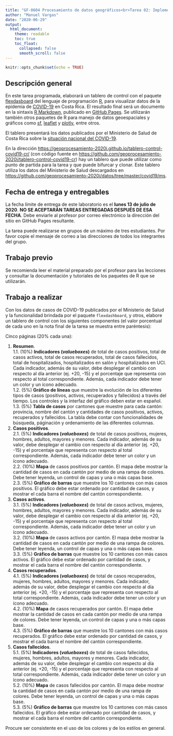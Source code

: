 ```yaml
---
title: "GF-0604 Procesamiento de datos geográficos<br>Tarea 02: Implementación de un tablero de control avanzado mediante flexdashboard"
author: "Manuel Vargas"
date: "2020-06-29"
output:
  html_document:
    theme: readable    
    toc: true
    toc_float:
      collapsed: false
      smooth_scroll: false  
---
```


```r
knitr::opts_chunk$set(echo = TRUE)
```

## Descripción general
En este tarea programada, elaborará un tablero de control con el paquete [flexdasboard](https://cran.r-project.org/web/packages/flexdashboard/) del lenguaje de programación [R](https://www.r-project.org/), para visualizar datos de la epidemia de [COVID-19](https://en.wikipedia.org/wiki/Coronavirus_disease_2019) en Costa Rica. El resultado final será un documento en la sintaxis [R Markdown](https://rmarkdown.rstudio.com/), publicado en [GitHub Pages](https://pages.github.com/). Se utilizarán también otros paquetes de R para manejo de datos geoespaciales y gráficos como [sf](https://cran.r-project.org/web/packages/sf/), [leaflet](https://cran.r-project.org/web/packages/leaflet/) y [plotly](https://cran.r-project.org/web/packages/plotly/), entre otros.

El tablero presentará los datos publicados por el Ministerio de Salud de Costa Rica sobre la [situación nacional del COVID-19](http://geovision.uned.ac.cr/oges/).

En la dirección [https://geoprocesamiento-2020i.github.io/tablero-control-covid19-cr/](https://geoprocesamiento-2020i.github.io/tablero-control-covid19-cr/) (con código fuente en [https://github.com/geoprocesamiento-2020i/tablero-control-covid19-cr](https://github.com/geoprocesamiento-2020i/tablero-control-covid19-cr)) hay un tablero que puede utilizar como punto de partida para la tarea y que puede bifurcar y clonar. Este tablero utiliza los datos del Ministerio de Salud descargados en [https://github.com/geoprocesamiento-2020i/datos/tree/master/covid19/ms](https://github.com/geoprocesamiento-2020i/datos/tree/master/covid19/ms).

## Fecha de entrega y entregables
La fecha límite de entrega de este laboratorio es el **lunes 13 de julio de 2020**. **NO SE ACEPTARÁN TAREAS ENTREGADAS DESPUÉS DE ESA FECHA**. Debe enviarle al profesor por correo electrónico la dirección del sitio en GitHub Pages resultante.

La tarea puede realizarse en grupos de un máximo de tres estudiantes. Por favor copie el mensaje de correo a las direcciones de todos los integrantes del grupo.

## Trabajo previo
Se recomienda leer el material preparado por el profesor para las lecciones y consultar la documentación y tutoriales de los paquetes de R que se utilizarán.

## Trabajo a realizar
Con los datos de casos de COVID-19 publicados por el Ministerio de Salud y la funcionalidad brindada por el paquete ```flexdashboard```, y otros, elabore un tablero de control con los siguientes componentes (el valor porcentual de cada uno en la nota final de la tarea se muestra entre paréntesis):

Cinco páginas (20% cada una):

1. **Resumen**.  
    1.1. (10%) **Indicadores (_valueboxes_)** de total de casos positivos, total de casos activos, total de casos recuperados, total de casos fallecidos, total de hospitalizados, hospitalizados en salón y hospitalizados en UCI. Cada indicador, además de su valor, debe desplegar el cambio con respecto al día anterior (ej. +20, -15) y el porcentaje que representa con respecto al total correspondiente. Además, cada indicador debe tener un color y un ícono adecuado.  
    1.2. (5%) **Gráfico de líneas** que muestre la evolución de los diferentes tipos de casos (positivos, activos, recuperados y fallecidos) a través del tiempo. Los controles y la interfaz del gráfico deben estar en español.  
    1.3. (5%) **Tabla de casos** por cantones que muestre para cada cantón: provincia, nombre del cantón y cantidades de casos positivos, activos, recuperados y fallecidos. La tabla debe contar con funcionalidades de búsqueda, páginación y ordenamiento de las diferentes columnas.  
2. **Casos positivos**.  
    2.1. (5%) **Indicadores (_valueboxes_)** de total de casos positivos, mujeres, hombres, adultos, mayores y menores. Cada indicador, además de su valor, debe desplegar el cambio con respecto al día anterior (ej. +20, -15) y el porcentaje que representa con respecto al total correspondiente. Además, cada indicador debe tener un color y un ícono adecuado.  
    2.2. (10%) **Mapa** de casos positivos por cantón. El mapa debe mostrar la cantidad de casos en cada cantón por medio de una rampa de colores. Debe tener leyenda, un control de capas y una o más capas base.  
    2.3. (5%) **Gráfico de barras** que muestre los 10 cantones con más casos positivos. El gráfico debe estar ordenado por cantidad de casos, y mostrar el cada barra el nombre del cantón correspondiente.  
3. **Casos activos**.  
    3.1. (5%) **Indicadores (_valueboxes_)** de total de casos activos, mujeres, hombres, adultos, mayores y menores. Cada indicador, además de su valor, debe desplegar el cambio con respecto al día anterior (ej. +20, -15) y el porcentaje que representa con respecto al total correspondiente. Además, cada indicador debe tener un color y un ícono adecuado.  
    3.2. (10%) **Mapa** de casos activos por cantón. El mapa debe mostrar la cantidad de casos en cada cantón por medio de una rampa de colores. Debe tener leyenda, un control de capas y una o más capas base.  
    3.3. (5%) **Gráfico de barras** que muestre los 10 cantones con más casos activos. El gráfico debe estar ordenado por cantidad de casos, y mostrar el cada barra el nombre del cantón correspondiente.  
4. **Casos recuperados**.  
    4.1. (5%) **Indicadores (_valueboxes_)** de total de casos recuperados, mujeres, hombres, adultos, mayores y menores. Cada indicador, además de su valor, debe desplegar el cambio con respecto al día anterior (ej. +20, -15) y el porcentaje que representa con respecto al total correspondiente. Además, cada indicador debe tener un color y un ícono adecuado.  
    4.2. (10%) **Mapa** de casos recuperados por cantón. El mapa debe mostrar la cantidad de casos en cada cantón por medio de una rampa de colores. Debe tener leyenda, un control de capas y una o más capas base.  
    4.3. (5%) **Gráfico de barras** que muestre los 10 cantones con más casos recuperados. El gráfico debe estar ordenado por cantidad de casos, y mostrar el cada barra el nombre del cantón correspondiente.  
5. **Casos fallecidos**.  
    5.1. (5%) **Indicadores (_valueboxes_)** de total de casos fallecidos, mujeres, hombres, adultos, mayores y menores. Cada indicador, además de su valor, debe desplegar el cambio con respecto al día anterior (ej. +20, -15) y el porcentaje que representa con respecto al total correspondiente. Además, cada indicador debe tener un color y un ícono adecuado.  
    5.2. (10%) **Mapa** de casos fallecidos por cantón. El mapa debe mostrar la cantidad de casos en cada cantón por medio de una rampa de colores. Debe tener leyenda, un control de capas y una o más capas base.  
    5.3. (5%) **Gráfico de barras** que muestre los 10 cantones con más casos fallecidos. El gráfico debe estar ordenado por cantidad de casos, y mostrar el cada barra el nombre del cantón correspondiente. 

Procure ser consistente en el uso de los colores y de los estilos en general.
